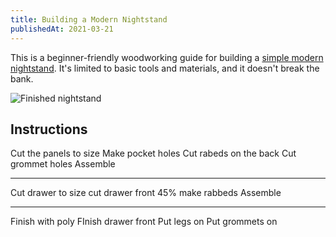 ```yaml
---
title: Building a Modern Nightstand
publishedAt: 2021-03-21
---
```


This is a beginner-friendly woodworking guide for building a [simple modern nightstand](/updates/002-finding-a-narrow-nightstand). It's limited to basic tools and materials, and it doesn't break the bank.

<img src="/updates/003_01_photo.png" alt="Finished nightstand" height={574} />

## Instructions

Cut the panels to size
Make pocket holes
Cut rabeds on the back
Cut grommet holes
Assemble

---

Cut drawer to size
cut drawer front 45%
make rabbeds
Assemble

---

Finish with poly
FInish drawer front
Put legs on
Put grommets on
